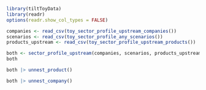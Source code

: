 ```r
library(tiltToyData)
library(readr)
options(readr.show_col_types = FALSE)

companies <- read_csv(toy_sector_profile_upstream_companies())
scenarios <- read_csv(toy_sector_profile_any_scenarios())
products_upstream <- read_csv(toy_sector_profile_upstream_products())

both <- sector_profile_upstream(companies, scenarios, products_upstream)
both

both |> unnest_product()

both |> unnest_company()
```

